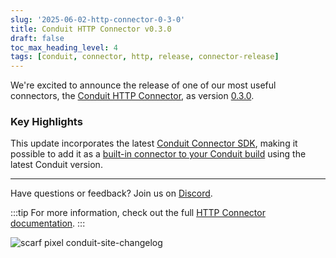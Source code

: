 ```yaml
---
slug: '2025-06-02-http-connector-0-3-0'
title: Conduit HTTP Connector v0.3.0
draft: false
toc_max_heading_level: 4
tags: [conduit, connector, http, release, connector-release]
---
```


We're excited to announce the release of one of our most useful connectors, the [Conduit HTTP Connector](/docs/using/connectors/list/http), as version [0.3.0](https://github.com/conduitio-labs/conduit-connector-http/releases/tag/v0.3.0). 


<!--truncate-->

### Key Highlights

This update incorporates the latest [Conduit Connector SDK](https://github.com/ConduitIO/conduit-connector-sdk/releases/tag/v0.13.4), making it possible to add it as a [built-in connector to your Conduit build](/docs/using/connectors/additional-built-in-plugins) using the latest Conduit version.

---

Have questions or feedback? Join us on [Discord](https://discord.meroxa.com/).

:::tip
For more information, check out the full [HTTP Connector documentation](/docs/using/connectors/list/http).
:::

![scarf pixel conduit-site-changelog](https://static.scarf.sh/a.png?x-pxid=b43cda70-9a98-4938-8857-471cc05e99c5)
